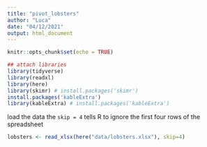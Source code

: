 ```yaml
---
title: "pivot_lobsters"
author: "Luca"
date: "04/12/2021"
output: html_document
---
```


```r
knitr::opts_chunk$set(echo = TRUE)
```

```r
## attach libraries
library(tidyverse)
library(readxl)
library(here)
library(skimr) # install.packages('skimr')
install.packages('kableExtra')
library(kableExtra) # install.packages('kableExtra')
```

load the data
the `skip = 4` tells R to ignore the first four rows of the spreadsheet
```r
lobsters <- read_xlsx(here("data/lobsters.xlsx"), skip=4)
```






